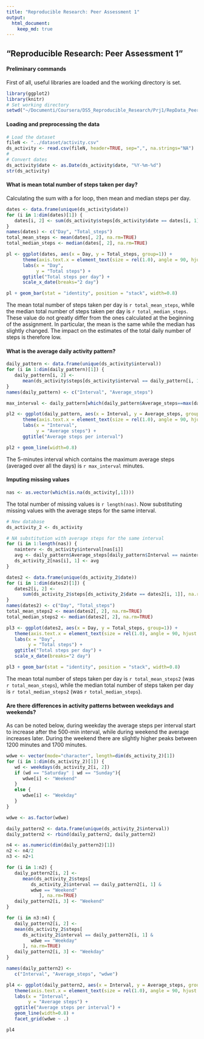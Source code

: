 ```yaml
---
title: "Reproducible Research: Peer Assessment 1"
output: 
  html_document:
    keep_md: true
---
```


## "Reproducible Research: Peer Assessment 1"

#### Preliminary commands
First of all, useful libraries are loaded and the working directory is set.
```r
library(ggplot2)
library(knitr)
# Set working directory
setwd("~/Documenti/Coursera/DS5_Reproducible_Research/Prj1/RepData_PeerAssessment1/")
```

#### Loading and preprocessing the data

```r
# Load the dataset
fileN <- "../dataset/activity.csv"
ds_activity <- read.csv(fileN, header=TRUE, sep=",", na.strings="NA")
#
# Convert dates
ds_activity$date <- as.Date(ds_activity$date, "%Y-%m-%d")
str(ds_activity)
```


#### What is mean total number of steps taken per day?
Calculating the sum with a for loop, then mean and median steps per day.

```r
dates <- data.frame(unique(ds_activity$date))
for (i in 1:dim(dates)[1]) {
   dates[i, 2] <- sum(ds_activity$steps[ds_activity$date == dates[i, 1]], na.rm=FALSE)
}
names(dates) <- c("Day", "Total_steps")
total_mean_steps <- mean(dates[, 2], na.rm=TRUE)
total_median_steps <- median(dates[, 2], na.rm=TRUE)

pl <- ggplot(dates, aes(x = Day, y = Total_steps, group=1)) +
      theme(axis.text.x = element_text(size = rel(1.0), angle = 90, hjust = 1)) +
      labs(x = "Day",
           y = "Total steps") +
      ggtitle("Total steps per day") +
      scale_x_date(breaks="2 day")

pl + geom_bar(stat = "identity", position = "stack", width=0.8)

```

The mean total number of steps taken per day is `r total_mean_steps`, while the median total number of steps taken per day is `r total_median_steps`.
These value do not greatly differ from the ones calculated at the beginning of the assignment. In particular, the mean is the same while the median has slightly changed.
The impact on the estimates of the total daily number of steps is therefore low.


#### What is the average daily activity pattern?

```r
daily_pattern <- data.frame(unique(ds_activity$interval))
for (i in 1:dim(daily_pattern)[1]) {
   daily_pattern[i, 2] <- 
      mean(ds_activity$steps[ds_activity$interval == daily_pattern[i, 1]], na.rm=TRUE)
}
names(daily_pattern) <- c("Interval", "Average_steps")

max_interval <- daily_pattern[which(daily_pattern$Average_steps==max(daily_pattern$Average_steps)),1]

pl2 <- ggplot(daily_pattern, aes(x = Interval, y = Average_steps, group=1)) +
      theme(axis.text.x = element_text(size = rel(1.0), angle = 90, hjust = 1)) +
      labs(x = "Interval",
           y = "Average steps") +
      ggtitle("Average steps per interval")

pl2 + geom_line(width=0.8)

```

The 5-minutes interval which contains the maximum average steps (averaged over all the days) is `r max_interval` minutes.

#### Imputing missing values
```r
nas <- as.vector(which(is.na(ds_activity[,1])))
```

The total number of missing values is `r length(nas)`. Now substituting missing values with the average steps for the same interval.

```r
# New database
ds_activity_2 <- ds_activity

# NA substitution with average steps for the same interval
for (i in 1:length(nas)) {
   nainterv <- ds_activity$interval[nas[i]]
   avg <- daily_pattern$Average_steps[daily_pattern$Interval == nainterv]
   ds_activity_2[nas[i], 1] <- avg
}

dates2 <- data.frame(unique(ds_activity_2$date))
for (i in 1:dim(dates2)[1]) {
   dates2[i, 2] <- 
      sum(ds_activity_2$steps[ds_activity_2$date == dates2[i, 1]], na.rm=FALSE)
}
names(dates2) <- c("Day", "Total_steps")
total_mean_steps2 <- mean(dates2[, 2], na.rm=TRUE)
total_median_steps2 <- median(dates2[, 2], na.rm=TRUE)

pl3 <- ggplot(dates2, aes(x = Day, y = Total_steps, group=1)) +
   theme(axis.text.x = element_text(size = rel(1.0), angle = 90, hjust = 1)) +
   labs(x = "Day",
        y = "Total steps") +
   ggtitle("Total steps per day") +
   scale_x_date(breaks="2 day")

pl3 + geom_bar(stat = "identity", position = "stack", width=0.8)

```


The mean total number of steps taken per day is `r total_mean_steps2` (was `r total_mean_steps`), while the median total number of steps taken per day is `r total_median_steps2` (was `r total_median_steps`).

#### Are there differences in activity patterns between weekdays and weekends?

As can be noted below, during weekday the average steps per interval start to increase after the 500-min interval, while during weekend the average increases later. During the weekend there are slightly higher peaks between 1200 minutes and 1700 minutes.

```r
wdwe <- vector(mode="character", length=dim(ds_activity_2)[1])
for (i in 1:dim(ds_activity_2)[1]) {
   wd <- weekdays(ds_activity_2[i, 2])
   if (wd == "Saturday" | wd == "Sunday"){
      wdwe[i] <- "Weekend"
   }
   else {
      wdwe[i] <- "Weekday"
   }
}

wdwe <- as.factor(wdwe)

daily_pattern2 <- data.frame(unique(ds_activity_2$interval))
daily_pattern2 <- rbind(daily_pattern2, daily_pattern2)

n4 <- as.numeric(dim(daily_pattern2)[1])
n2 <- n4/2
n3 <- n2+1

for (i in 1:n2) {
   daily_pattern2[i, 2] <-
      mean(ds_activity_2$steps[
         ds_activity_2$interval == daily_pattern2[i, 1] &
         wdwe == "Weekend"
            ], na.rm=TRUE)
   daily_pattern2[i, 3] <- "Weekend"
}

for (i in n3:n4) {
   daily_pattern2[i, 2] <-
   mean(ds_activity_2$steps[
      ds_activity_2$interval == daily_pattern2[i, 1] &
         wdwe == "Weekday"
      ], na.rm=TRUE)
   daily_pattern2[i, 3] <- "Weekday"
}

names(daily_pattern2) <-
   c("Interval", "Average_steps", "wdwe")

pl4 <- ggplot(daily_pattern2, aes(x = Interval, y = Average_steps, group=1)) +
   theme(axis.text.x = element_text(size = rel(1.0), angle = 90, hjust = 1)) +
   labs(x = "Interval",
        y = "Average steps") +
   ggtitle("Average steps per interval") + 
   geom_line(width=0.8) + 
   facet_grid(wdwe ~ .)

pl4
```
